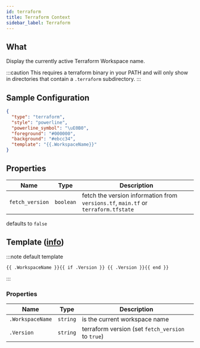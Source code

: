```yaml
---
id: terraform
title: Terraform Context
sidebar_label: Terraform
---
```


## What

Display the currently active Terraform Workspace name.

:::caution
This requires a terraform binary in your PATH and will only show in directories that contain a `.terraform` subdirectory.
:::

## Sample Configuration

```json
{
  "type": "terraform",
  "style": "powerline",
  "powerline_symbol": "\uE0B0",
  "foreground": "#000000",
  "background": "#ebcc34",
  "template": "{{.WorkspaceName}}"
}
```

## Properties

| Name            | Type      | Description                                                                        |
| --------------- | --------- | ---------------------------------------------------------------------------------- |
| `fetch_version` | `boolean` | fetch the version information from `versions.tf`, `main.tf` or `terraform.tfstate` |

defaults to `false`

## Template ([info][templates])

:::note default template

```template
{{ .WorkspaceName }}{{ if .Version }} {{ .Version }}{{ end }}
```

:::

### Properties

| Name             | Type     | Description                                       |
| ---------------- | -------- | ------------------------------------------------- |
| `.WorkspaceName` | `string` | is the current workspace name                     |
| `.Version`       | `string` | terraform version (set `fetch_version` to `true`) |

[templates]: /docs/configuration/templates
